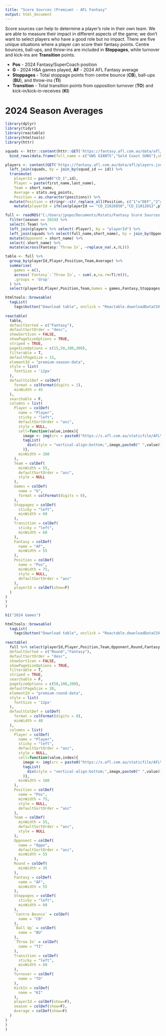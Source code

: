 ```yaml
---
title: "Score Sources (Premium) - AFL Fantasy"
output: html_document
---
```


Score sources can help to determine a player's role in their own team. We are able to measure their impact in different aspects of the game; we don't want to select players who have a good role but no impact. There are five unique situations where a player can score their fantasy points. Centre bounces, ball-ups, and throw-ins are included in **Stoppages**, while turnover and kick-ins are **Transition** points.

* **Pos** - 2024 Fantasy/SuperCoach position
* **G** - 2024 H&A games played, **AF** - 2024 AFL Fantasy average
* **Stoppages** - Total stoppage points from centre bounce (**CB**), ball-ups (**BU**), and throw-ins (**TI**)
* **Transition** - Total transition points from opposition turnover (**TO**) and kick-in/kick-in-receives (**KI**)

# 2024 Season Averages

```r
library(dplyr)
library(tidyr)
library(reactable)
library(htmltools)
library(httr)

squads <- httr::content(httr::GET('https://fantasy.afl.com.au/data/afl/squads.json'),as = "text",encoding = 'UTF-8') %>% jsonlite::fromJSON(flatten = TRUE) %>% 
  bind_rows(data.frame(full_name = c("GWS GIANTS","Gold Coast SUNS"),short_name = c("GWS","GCS")))

players <- content(GET('https://fantasy.afl.com.au/data/afl/players.json'),as = "text",encoding = 'UTF-8') %>%  jsonlite::fromJSON(flatten = TRUE) %>% 
  left_join(squads, by = join_by(squad_id == id)) %>%
  transmute(
    playerId = paste0("CD_I",id), 
    Player = paste(first_name,last_name), 
    Team = short_name,
    Average = stats.avg_points, 
    Position = as.character(positions)) %>% 
  mutate(Position = stringr::str_replace_all(Position, c("1"="DEF","2"="MID","3"="RUC","4"="FWD",":"="/",", "="/","[()c]"=""))) %>% 
    mutate(playerId = ifelse(playerId == "CD_I1026850","CD_I1012013",playerId))

full <- readRDS("C:/Users/jpopo/Documents/Rstats/Fantasy Score Sources.rds") %>% 
  filter(season == 2024) %>% 
  select(-Team) %>% 
  left_join(players %>% select(-Player), by = "playerId") %>% 
  left_join(squads %>% select(full_name,short_name), by = join_by(Opponent == full_name)) %>% 
  mutate(Opponent = short_name) %>% 
  select(-short_name) %>% 
  mutate(across(Fantasy:`Throw In`, ~replace_na(.x,0L)))

table <- full %>% 
  group_by(playerId,Player,Position,Team,Average) %>% 
  summarise(
    games = n(),
    across(`Fantasy`:`Throw In`, ~ sum(.x,na.rm=T)/n()),
    .groups = 'drop'
  ) %>% 
  select(playerId,Player,Position,Team,Games = games,Fantasy,Stoppages,CB = `Centre Bounce`, BU = `Ball Up`,TI = `Throw In`,Transition,`TO` = Turnover, `KI` = KickIn)

htmltools::browsable(
  tagList(
    tags$button("Download table", onclick = "Reactable.downloadDataCSV('premium-season-data')"),
    
reactable(
  table,
  defaultSorted = c("Fantasy"),
  defaultSortOrder = "desc",
  showSortIcon = FALSE,
  showPageSizeOptions = TRUE,
  striped = TRUE,
  pageSizeOptions = c(15,50,100,200),
  filterable = T,
  defaultPageSize = 15,
  elementId = "premium-season-data",
  style = list(
    fontSize = '12px'
  ),
  defaultColDef = colDef(
    format = colFormat(digits = 1),
    minWidth = 45
  ),
  searchable = F,
  columns = list(
    Player = colDef(
      name = "Player",
      sticky = "left",
      defaultSortOrder = "asc",
      style = NULL,
      cell=function(value,index){
        image <- img(src = paste0("https://s.afl.com.au/staticfile/AFL%20Tenant/AFL/Players/ChampIDImages/AFL/2024014/",readr::parse_number(table$playerId[index]),".png"), style = "height: 24px;vertical-align:middle")
        tagList(
          div(style = "vertical-align:bottom;",image,paste0(" ",value))
        )},
      minWidth = 160
    ),
    Team = colDef(
      minWidth = 55,
      defaultSortOrder = "asc",
      style = NULL
    ),
    Games = colDef(
      name = "G",
      format = colFormat(digits = 0),
    ),
    Stoppages = colDef(
      sticky = "left",
      minWidth = 60
    ),
    Transition = colDef(
      sticky = "left",
      minWidth = 60
    ),
    Fantasy = colDef(
      name = "AF",
      minWidth = 55
    ),
    Position = colDef(
      name = "Pos",
      minWidth = 75,
      style = NULL,
      defaultSortOrder = "asc"
    ),
    playerId = colDef(show=F)
  )
)
)
)

h1("2024 Games")

htmltools::browsable(
  tagList(
    tags$button("Download table", onclick = "Reactable.downloadDataCSV('premium-round-data')"),
    
reactable(
  full %>% select(playerId,Player,Position,Team,Opponent,Round,Fantasy,Stoppages,`Centre Bounce`,`Ball Up`,`Throw In`,Transition,Turnover,KickIn),
  defaultSorted = c("Round","Fantasy"),
  defaultSortOrder = "desc",
  showSortIcon = FALSE,
  showPageSizeOptions = TRUE,
  filterable = T,
  striped = TRUE,
  searchable = F,
  pageSizeOptions = c(50,100,200),
  defaultPageSize = 20,
  elementId = "premium-round-data",
  style = list(
    fontSize = '12px'
  ),
  defaultColDef = colDef(
    format = colFormat(digits = 0),
    minWidth = 40
  ),
  columns = list(
    Player = colDef(
      name = "Player",
      sticky = "left",
      defaultSortOrder = "asc",
      style = NULL,
      cell=function(value,index){
        image <- img(src = paste0("https://s.afl.com.au/staticfile/AFL%20Tenant/AFL/Players/ChampIDImages/AFL/2024014/",readr::parse_number(full$playerId[index]),".png"), style = "height: 24px;vertical-align:middle")
        tagList(
          div(style = "vertical-align:bottom;",image,paste0(" ",value))
        )},
      minWidth = 160
    ),
    Position = colDef(
      name = "Pos",
      minWidth = 75,
      style = NULL,
      defaultSortOrder = "asc"
    ),
    Team = colDef(
      minWidth = 55,
      defaultSortOrder = "asc",
      style = NULL
    ),
    Opponent = colDef(
      name = "Oppo",
      defaultSortOrder = "asc",
      minWidth = 55
    ),
    Round = colDef(
      minWidth = 35
    ),
    Fantasy = colDef(
      name = "AF",
      minWidth = 55
    ),
    Stoppages = colDef(
      sticky = "left",
      minWidth = 60
    ),
    `Centre Bounce` = colDef(
      name = "CB"
    ),
    `Ball Up` = colDef(
      name = "BU"
    ),
    `Throw In` = colDef(
      name = "TI"
    ),
    Transition = colDef(
      sticky = "left",
      minWidth = 60
    ),
    Turnover = colDef(
      name = "TO"
    ),
    KickIn = colDef(
      name = "KI"
    ),
    playerId = colDef(show=F),
    season = colDef(show=F),
    Average = colDef(show=F)
  )
)
)
)
```
